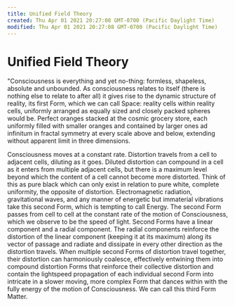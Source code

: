 ```yaml
---
title: Unified Field Theory
created: Thu Apr 01 2021 20:27:08 GMT-0700 (Pacific Daylight Time)
modified: Thu Apr 01 2021 20:27:08 GMT-0700 (Pacific Daylight Time)
---
```


# Unified Field Theory

"Consciousness is everything and yet no-thing: formless, shapeless, absolute and unbounded. As consciousness relates to itself (there is nothing else to relate to after all) it gives rise to the dynamic structure of reality, its first Form, which we can call Space: reality cells within reality cells, uniformly arranged as equally sized and closely packed spheres would be. Perfect oranges stacked at the cosmic grocery store, each uniformly filled with smaller oranges and contained by larger ones ad infinitum in fractal symmetry at every scale above and below, extending without apparent limit in three dimensions.

Consciousness moves at a constant rate. Distortion travels from a cell to adjacent cells, diluting as it goes. Diluted distortion can compound in a cell as it enters from multiple adjacent cells, but there is a maximum level beyond which the content of a cell cannot become more distorted. Think of this as pure black which can only exist in relation to pure white, complete uniformity, the opposite of distortion. Electromagnetic radiation, gravitational waves, and any manner of energetic but immaterial vibrations take this second Form, which is tempting to call Energy. The second Form passes from cell to cell at the constant rate of the motion of Consciousness, which we observe to be the speed of light. Second Forms have a linear component and a radial component. The radial components reinforce the distortion of the linear component (keeping it at its maximum) along its vector of passage and radiate and dissipate in every other direction as the distortion travels. When multiple second Forms of distortion travel together, their distortion can harmoniously coalesce, effectively entwining them into compound distortion Forms that reinforce their collective distortion and contain the lightspeed propagation of each individual second Form into intricate in a slower moving, more complex Form that dances within with the fully energy of the motion of Consciousness. We can call this third Form Matter.
